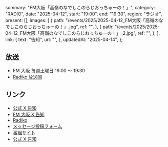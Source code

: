   summary: "FM大阪「高嶺のなでしこのらじおっちゅーの！」",
  category: "RADIO",
  date: "2025-04-12",
  start: "19:00",
  end: "19:30",
  region: "ラジオ",
  present: [],
  images: [
    {
      path: "/events/2025/2025-04-12_FM大阪「高嶺のなでしこのらじおっちゅーの！」.jpg",
      ref: "",
    },
    {
      path: "/events/2025/2025-04-12_FM大阪「高嶺のなでしこのらじおっちゅーの！」_2.jpg",
      ref: "",
    },
  ],
  link: {
    text: "告知",
    url: "",
  },
  updatedAt: "2025-04-14",
};

## 放送

- FM 大阪 毎週土曜日 19:00 〜 19:30
- [Radiko 放送回](https://radiko.jp/share?sid=FMO&t=20250412190000)

## リンク

- [公式 X 告知](https://x.com/takanenofficial/status/1910988807010468245)
- [FM 大阪 X 告知](https://x.com/fmosaka851/status/1910966311892504798)
- [Radiko](https://radiko.jp/share?sid=FMO&t=20250412190000)
- [メッセージ投稿フォーム](https://fmosaka.futureartist.net/enquete/354047)
- [番組サイト](https://www.fmosaka.net/_ct/17722199)
- [公式 X 告知](https://x.com/takanenofficial/status/1836979149044600863)
